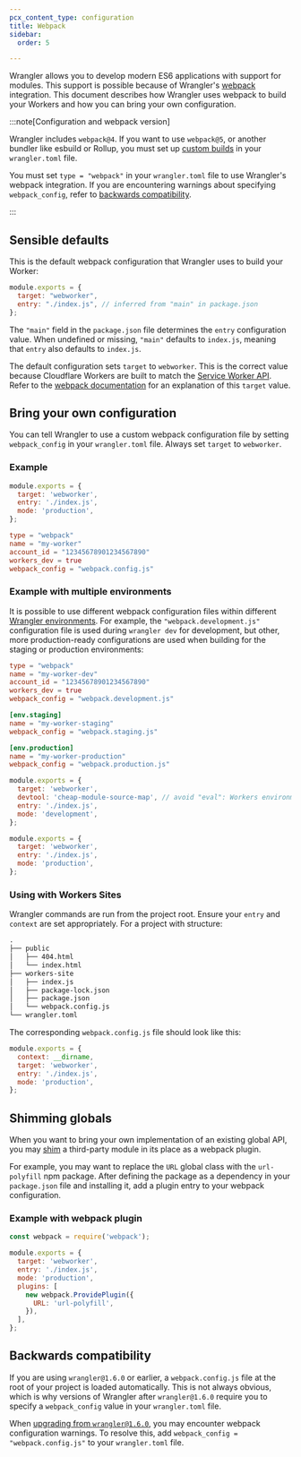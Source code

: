 ```yaml
---
pcx_content_type: configuration
title: Webpack
sidebar:
  order: 5

---
```



<Render file="wrangler-v1-deprecation" />

Wrangler allows you to develop modern ES6 applications with support for modules. This support is possible because of Wrangler's [webpack](https://webpack.js.org/) integration. This document describes how Wrangler uses webpack to build your Workers and how you can bring your own configuration.

:::note[Configuration and webpack version]


Wrangler includes `webpack@4`. If you want to use `webpack@5`, or another bundler like esbuild or Rollup, you must set up [custom builds](/workers/wrangler/migration/v1-to-v2/wrangler-legacy/configuration/#build) in your `wrangler.toml` file.

You must set `type = "webpack"` in your `wrangler.toml` file to use Wrangler's webpack integration. If you are encountering warnings about specifying `webpack_config`, refer to [backwards compatibility](#backwards-compatibility).


:::

## Sensible defaults

This is the default webpack configuration that Wrangler uses to build your Worker:

```js
module.exports = {
  target: "webworker",
  entry: "./index.js", // inferred from "main" in package.json
};
```

The `"main"` field in the `package.json` file determines the `entry` configuration value. When undefined or missing, `"main"` defaults to `index.js`, meaning that `entry` also defaults to `index.js`.

The default configuration sets `target` to `webworker`. This is the correct value because Cloudflare Workers are built to match the [Service Worker API](https://developer.mozilla.org/en-US/docs/Web/API/Service_Worker_API). Refer to the [webpack documentation](https://webpack.js.org/concepts/targets/) for an explanation of this `target` value.

## Bring your own configuration

You can tell Wrangler to use a custom webpack configuration file by setting `webpack_config` in your `wrangler.toml` file. Always set `target` to `webworker`.

### Example

```js
module.exports = {
  target: 'webworker',
  entry: './index.js',
  mode: 'production',
};
```

```toml
type = "webpack"
name = "my-worker"
account_id = "12345678901234567890"
workers_dev = true
webpack_config = "webpack.config.js"
```

### Example with multiple environments

It is possible to use different webpack configuration files within different [Wrangler environments](/workers/wrangler/environments/). For example, the `"webpack.development.js"` configuration file is used during `wrangler dev` for development, but other, more production-ready configurations are used when building for the staging or production environments:

```toml
type = "webpack"
name = "my-worker-dev"
account_id = "12345678901234567890"
workers_dev = true
webpack_config = "webpack.development.js"

[env.staging]
name = "my-worker-staging"
webpack_config = "webpack.staging.js"

[env.production]
name = "my-worker-production"
webpack_config = "webpack.production.js"
```

```js
module.exports = {
  target: 'webworker',
  devtool: 'cheap-module-source-map', // avoid "eval": Workers environment doesn’t allow it
  entry: './index.js',
  mode: 'development',
};
```

```js
module.exports = {
  target: 'webworker',
  entry: './index.js',
  mode: 'production',
};
```

### Using with Workers Sites

Wrangler commands are run from the project root. Ensure your `entry` and `context` are set appropriately. For a project with structure:

```txt
.
├── public
│   ├── 404.html
│   └── index.html
├── workers-site
│   ├── index.js
│   ├── package-lock.json
│   ├── package.json
│   └── webpack.config.js
└── wrangler.toml
```

The corresponding `webpack.config.js` file should look like this:

```js
module.exports = {
  context: __dirname,
  target: 'webworker',
  entry: './index.js',
  mode: 'production',
};
```

## Shimming globals

When you want to bring your own implementation of an existing global API, you may [shim](https://webpack.js.org/guides/shimming/#shimming-globals) a third-party module in its place as a webpack plugin.

For example, you may want to replace the `URL` global class with the `url-polyfill` npm package. After defining the package as a dependency in your `package.json` file and installing it, add a plugin entry to your webpack configuration.

### Example with webpack plugin

```js null {1,7,8,9,10,11}
const webpack = require('webpack');

module.exports = {
  target: 'webworker',
  entry: './index.js',
  mode: 'production',
  plugins: [
    new webpack.ProvidePlugin({
      URL: 'url-polyfill',
    }),
  ],
};
```

## Backwards compatibility

If you are using `wrangler@1.6.0` or earlier, a `webpack.config.js` file at the root of your project is loaded automatically. This is not always obvious, which is why versions of Wrangler after `wrangler@1.6.0` require you to specify a `webpack_config` value in your `wrangler.toml` file.

When [upgrading from `wrangler@1.6.0`](/workers/wrangler/migration/v1-to-v2/wrangler-legacy/install-update/), you may encounter webpack configuration warnings. To resolve this, add `webpack_config = "webpack.config.js"` to your `wrangler.toml` file.
